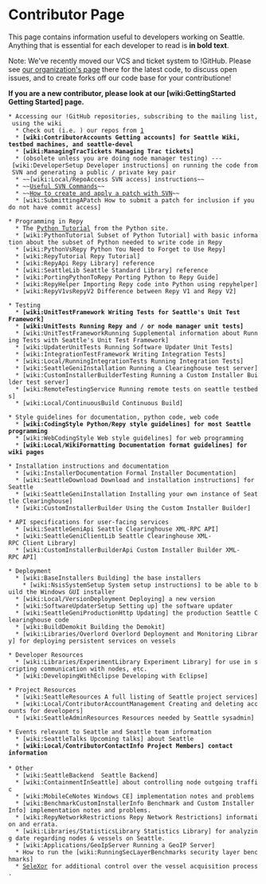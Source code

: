 = Contributor Page =

This page contains information useful to developers working on Seattle.   Anything that is essential for each developer to read is '''in bold text'''.

Note: We've recently moved our VCS and ticket system to !GitHub. Please see [https://github.com/SeattleTestbed our organization's page] there for the latest code, to discuss open issues, and to create forks off our code base for your contributione!

'''If you are a new contributor, please look at our [wiki:GettingStarted Getting Started] page.'''
 
 * Accessing our !GitHub repositories, subscribing to the mailing list, using the wiki
   * Check out (i.e. {{{git clone}}}) our repos from [https://github.com/SeattleTestbed]
   * '''[wiki:ContributorAccounts Getting accounts] for Seattle Wiki, testbed machines, and seattle-devel'''
   * '''[wiki:ManagingTracTickets Managing Trac tickets]'''
   * (obsolete unless you are doing node manager testing) --- [wiki:DeveloperSetup Developer instructions] on running the code from SVN and generating a public / private key pair
   * ~~[wiki:Local/RepoAccess SVN access] instructions~~
   * ~~[http://wiki.greenstone.org/wiki/index.php/Useful_SVN_Commands Useful SVN Commands]~~
   * ~~[http://ariejan.net/2007/07/03/how-to-create-and-apply-a-patch-with-subversion How to create and apply a patch with SVN]~~
   * [wiki:SubmittingAPatch How to submit a patch for inclusion if you do not have commit access]

 * Programming in Repy
   * The [http://docs.python.org/tutorial/ Python Tutorial] from the Python site.
   * [wiki:PythonTutorial Subset of Python Tutorial] with basic information about the subset of Python needed to write code in Repy
   * [wiki:PythonVsRepy Python You Need to Forget to Use Repy]
   * [wiki:RepyTutorial Repy Tutorial]
   * [wiki:RepyApi Repy Library] reference
   * [wiki:SeattleLib Seattle Standard Library] reference
   * [wiki:PortingPythonToRepy Porting Python to Repy Guide]
   * [wiki:RepyHelper Importing Repy code into Python using repyhelper]
   * [wiki:RepyV1vsRepyV2 Difference between Repy V1 and Repy V2]

 * Testing
   * '''[wiki:UnitTestFramework Writing Tests for Seattle's Unit Test Framework]'''
   * '''[wiki:UnitTests Running Repy and / or node manager unit tests]'''
   * [wiki:UnitTestFrameworkRunning Supplemental information about Running Tests with Seattle's Unit Test Framework]
   * [wiki:UpdaterUnitTests Running Software Updater Unit Tests]
   * [wiki:IntegrationTestFramework Writing Integration Tests] 
   * [wiki:Local/RunningIntegrationTests Running Integration Tests]
   * [wiki:SeattleGeniInstallation Running a Clearinghouse test server]
   * [wiki:CustomInstallerBuilderTesting Running a Custom Installer Builder test server]
   * [wiki:RemoteTestingService Running remote tests on seattle testbeds]
   * [wiki:Local/ContinuousBuild Continuous Build]

 * Style guidelines for documentation, python code, web code
   * '''[wiki:CodingStyle Python/Repy style guidelines] for most Seattle programming'''
   * [wiki:WebCodingStyle Web style guidelines] for web programming
   * '''[wiki:Local/WikiFormatting Documentation format guidelines] for wiki pages'''

 * Installation instructions and documentation
   * [wiki:InstallerDocumentation Formal Installer Documentation]
   * [wiki:SeattleDownload Download and installation instructions] for Seattle
   * [wiki:SeattleGeniInstallation Installing your own instance of Seattle Clearinghouse]
   * [wiki:CustomInstallerBuilder Using the Custom Installer Builder]

 * API specifications for user-facing services
   * [wiki:SeattleGeniApi Seattle Clearinghouse XML-RPC API]
   * [wiki:SeattleGeniClientLib Seattle Clearinghouse XML-RPC Client Library]
   * [wiki:CustomInstallerBuilderApi Custom Installer Builder XML-RPC API]

 * Deployment
   * [wiki:BaseInstallers Building] the base installers
     * [wiki:NsisSystemSetup System setup instructions] to be able to build the Windows GUI installer
   * [wiki:Local/VersionDeployment Deploying] a new version
   * [wiki:SoftwareUpdaterSetup Setting up] the software updater
   * [wiki:SeattleGeniProductionHttp Updating] the production Seattle Clearinghouse code
   * [wiki:BuildDemokit Building the Demokit]
   * [wiki:Libraries/Overlord Overlord Deployment and Monitoring Library] for deploying persistent services on vessels

 * Developer Resources
   * [wiki:Libraries/ExperimentLibrary Experiment Library] for use in scripting communication with nodes, etc.
   * [wiki:DevelopingWithEclipse Developing with Eclipse]

 * Project Resources
   * [wiki:SeattleResources A full listing of Seattle project services]
   * [wiki:Local/ContributorAccountManagement Creating and deleting accounts for developers]
   * [wiki:SeattleAdminResources Resources needed by Seattle sysadmin]

 * Events relevant to Seattle and Seattle team information
   * [wiki:SeattleTalks Upcoming talks] about Seattle
   * '''[wiki:Local/ContributorContactInfo Project Members] contact information'''
 
 * Other
   * [wiki:SeattleBackend  Seattle Backend]
   * [wiki:ContainmentInSeattle] about controlling node outgoing traffic
   * [wiki:MobileCeNotes Windows CE] implementation notes and problems
   * [wiki:BenchmarkCustomInstallerInfo Benchmark and Custom Installer Info] implementation notes and problems.
   * [wiki:RepyNetworkRestrictions Repy Network Restrictions] information and errata.
   * [wiki:Libraries/StatisticsLibrary Statistics Library] for analyzing date regarding nodes & vessels on Seattle.
   * [wiki:Applications/GeoIpServer Running a GeoIP Server]
   * How to run the [wiki:RunningSecLayerBenchmarks security layer benchmarks]
   * [http://selexor.poly.edu/ SeleXor] for additional control over the vessel acquisition process.